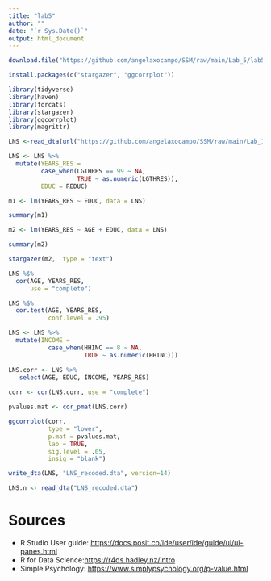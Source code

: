 ```yaml
---
title: "lab5"
author: ""
date: "`r Sys.Date()`"
output: html_document
---
```


```r
download.file("https://github.com/angelaxocampo/SSM/raw/main/Lab_5/lab5.Rmd", destfile = "lab5.Rmd")
```

```r
install.packages(c("stargazer", "ggcorrplot"))
```

```r
library(tidyverse)
library(haven)
library(forcats)
library(stargazer)
library(ggcorrplot)
library(magrittr)
```

```r
LNS <-read_dta(url("https://github.com/angelaxocampo/SSM/raw/main/Lab_1/Data/LNS.dta"))
```


```r
LNS <- LNS %>% 
  mutate(YEARS_RES = 
         case_when(LGTHRES == 99 ~ NA,
                   TRUE ~ as.numeric(LGTHRES)),
         EDUC = REDUC)
```

```r
m1 <- lm(YEARS_RES ~ EDUC, data = LNS)

summary(m1)

```

```r
m2 <- lm(YEARS_RES ~ AGE + EDUC, data = LNS)

summary(m2)
```



```r
stargazer(m2,  type = "text")
```

```r
LNS %$%
  cor(AGE, YEARS_RES,
      use = "complete") 

LNS %$%
  cor.test(AGE, YEARS_RES, 
           conf.level = .95)

```

```r
LNS <- LNS %>% 
  mutate(INCOME = 
           case_when(HHINC == 8 ~ NA,
                     TRUE ~ as.numeric(HHINC)))
```


```r
LNS.corr <- LNS %>%  
   select(AGE, EDUC, INCOME, YEARS_RES)
  
corr <- cor(LNS.corr, use = "complete")
```


```r
pvalues.mat <- cor_pmat(LNS.corr)

```

```r
ggcorrplot(corr,
           type = "lower", 
           p.mat = pvalues.mat,
           lab = TRUE, 
           sig.level = .05, 
           insig = "blank")
```

```r
write_dta(LNS, "LNS_recoded.dta", version=14)
```


```r
LNS.n <- read_dta("LNS_recoded.dta")
```

# Sources

-   R Studio User guide: <https://docs.posit.co/ide/user/ide/guide/ui/ui-panes.html>
-   R for Data Science:<https://r4ds.hadley.nz/intro>
-   Simple Psychology: <https://www.simplypsychology.org/p-value.html>
